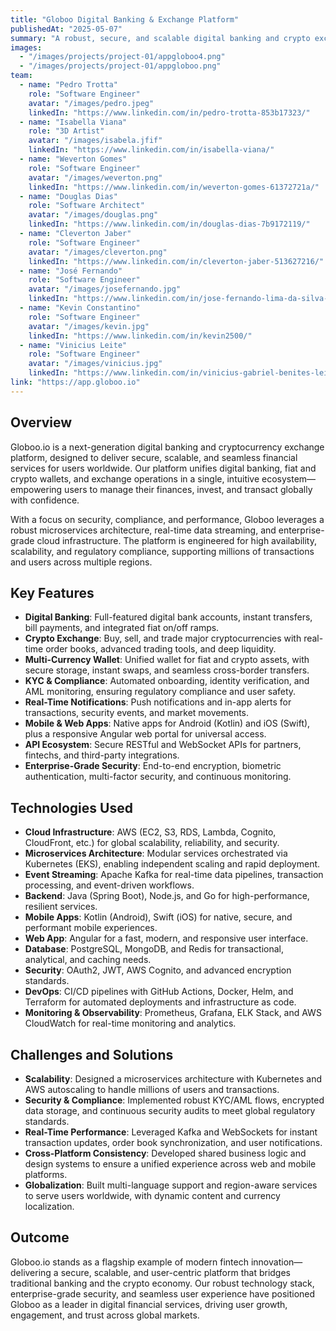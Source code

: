 ```yaml
---
title: "Globoo Digital Banking & Exchange Platform"
publishedAt: "2025-05-07"
summary: "A robust, secure, and scalable digital banking and crypto exchange platform, offering seamless wallet management, fiat and crypto operations, and global financial services—all powered by cutting-edge cloud, microservices, and real-time technologies."
images:
  - "/images/projects/project-01/appgloboo4.png"
  - "/images/projects/project-01/appgloboo.png"
team:
  - name: "Pedro Trotta"
    role: "Software Engineer"
    avatar: "/images/pedro.jpeg"
    linkedIn: "https://www.linkedin.com/in/pedro-trotta-853b17323/"
  - name: "Isabella Viana"
    role: "3D Artist"
    avatar: "/images/isabela.jfif"
    linkedIn: "https://www.linkedin.com/in/isabella-viana/"
  - name: "Weverton Gomes"
    role: "Software Engineer"
    avatar: "/images/weverton.png"
    linkedIn: "https://www.linkedin.com/in/weverton-gomes-61372721a/"
  - name: "Douglas Dias"
    role: "Software Architect"
    avatar: "/images/douglas.png"
    linkedIn: "https://www.linkedin.com/in/douglas-dias-7b9172119/"
  - name: "Cleverton Jaber"
    role: "Software Engineer"
    avatar: "/images/cleverton.png"
    linkedIn: "https://www.linkedin.com/in/cleverton-jaber-513627216/"
  - name: "José Fernando"
    role: "Software Engineer"
    avatar: "/images/josefernando.jpg"
    linkedIn: "https://www.linkedin.com/in/jose-fernando-lima-da-silva-3a6842134/"
  - name: "Kevin Constantino"
    role: "Software Engineer"
    avatar: "/images/kevin.jpg"
    linkedIn: "https://www.linkedin.com/in/kevin2500/"
  - name: "Vinicius Leite"
    role: "Software Engineer"
    avatar: "/images/vinicius.jpg"
    linkedIn: "https://www.linkedin.com/in/vinicius-gabriel-benites-leite-51b3001b6/"
link: "https://app.globoo.io"
---
```


## Overview

Globoo.io is a next-generation digital banking and cryptocurrency exchange platform, designed to deliver secure, scalable, and seamless financial services for users worldwide. Our platform unifies digital banking, fiat and crypto wallets, and exchange operations in a single, intuitive ecosystem—empowering users to manage their finances, invest, and transact globally with confidence.

With a focus on security, compliance, and performance, Globoo leverages a robust microservices architecture, real-time data streaming, and enterprise-grade cloud infrastructure. The platform is engineered for high availability, scalability, and regulatory compliance, supporting millions of transactions and users across multiple regions.

## Key Features

- **Digital Banking**: Full-featured digital bank accounts, instant transfers, bill payments, and integrated fiat on/off ramps.
- **Crypto Exchange**: Buy, sell, and trade major cryptocurrencies with real-time order books, advanced trading tools, and deep liquidity.
- **Multi-Currency Wallet**: Unified wallet for fiat and crypto assets, with secure storage, instant swaps, and seamless cross-border transfers.
- **KYC & Compliance**: Automated onboarding, identity verification, and AML monitoring, ensuring regulatory compliance and user safety.
- **Real-Time Notifications**: Push notifications and in-app alerts for transactions, security events, and market movements.
- **Mobile & Web Apps**: Native apps for Android (Kotlin) and iOS (Swift), plus a responsive Angular web portal for universal access.
- **API Ecosystem**: Secure RESTful and WebSocket APIs for partners, fintechs, and third-party integrations.
- **Enterprise-Grade Security**: End-to-end encryption, biometric authentication, multi-factor security, and continuous monitoring.

## Technologies Used

- **Cloud Infrastructure**: AWS (EC2, S3, RDS, Lambda, Cognito, CloudFront, etc.) for global scalability, reliability, and security.
- **Microservices Architecture**: Modular services orchestrated via Kubernetes (EKS), enabling independent scaling and rapid deployment.
- **Event Streaming**: Apache Kafka for real-time data pipelines, transaction processing, and event-driven workflows.
- **Backend**: Java (Spring Boot), Node.js, and Go for high-performance, resilient services.
- **Mobile Apps**: Kotlin (Android), Swift (iOS) for native, secure, and performant mobile experiences.
- **Web App**: Angular for a fast, modern, and responsive user interface.
- **Database**: PostgreSQL, MongoDB, and Redis for transactional, analytical, and caching needs.
- **Security**: OAuth2, JWT, AWS Cognito, and advanced encryption standards.
- **DevOps**: CI/CD pipelines with GitHub Actions, Docker, Helm, and Terraform for automated deployments and infrastructure as code.
- **Monitoring & Observability**: Prometheus, Grafana, ELK Stack, and AWS CloudWatch for real-time monitoring and analytics.

## Challenges and Solutions

- **Scalability**: Designed a microservices architecture with Kubernetes and AWS autoscaling to handle millions of users and transactions.
- **Security & Compliance**: Implemented robust KYC/AML flows, encrypted data storage, and continuous security audits to meet global regulatory standards.
- **Real-Time Performance**: Leveraged Kafka and WebSockets for instant transaction updates, order book synchronization, and user notifications.
- **Cross-Platform Consistency**: Developed shared business logic and design systems to ensure a unified experience across web and mobile platforms.
- **Globalization**: Built multi-language support and region-aware services to serve users worldwide, with dynamic content and currency localization.

## Outcome

Globoo.io stands as a flagship example of modern fintech innovation—delivering a secure, scalable, and user-centric platform that bridges traditional banking and the crypto economy. Our robust technology stack, enterprise-grade security, and seamless user experience have positioned Globoo as a leader in digital financial services, driving user growth, engagement, and trust across global markets.

